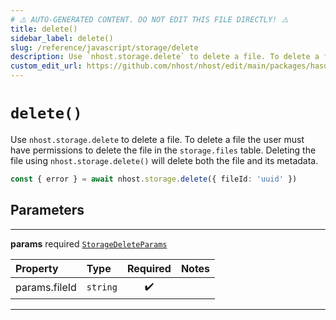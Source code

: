 ```yaml
---
# ⚠️ AUTO-GENERATED CONTENT. DO NOT EDIT THIS FILE DIRECTLY! ⚠️
title: delete()
sidebar_label: delete()
slug: /reference/javascript/storage/delete
description: Use `nhost.storage.delete` to delete a file. To delete a file the user must have permissions to delete the file in the `storage.files` table. Deleting the file using `nhost.storage.delete()` will delete both the file and its metadata.
custom_edit_url: https://github.com/nhost/nhost/edit/main/packages/hasura-storage-js/src/packages/hasura-storage-js/src/hasura-storage-client.ts#L167
---
```


# `delete()`

Use `nhost.storage.delete` to delete a file. To delete a file the user must have permissions to delete the file in the `storage.files` table. Deleting the file using `nhost.storage.delete()` will delete both the file and its metadata.

```ts
const { error } = await nhost.storage.delete({ fileId: 'uuid' })
```

## Parameters

---

**<span className="parameter-name">params</span>** <span className="optional-status">required</span> [`StorageDeleteParams`](/reference/docgen/javascript/storage/types/storage-delete-params)

| Property                                                                                  | Type     | Required | Notes |
| :---------------------------------------------------------------------------------------- | :------- | :------: | :---- |
| <span className="parameter-name"><span className="light-grey">params.</span>fileId</span> | `string` |    ✔️    |       |

---
